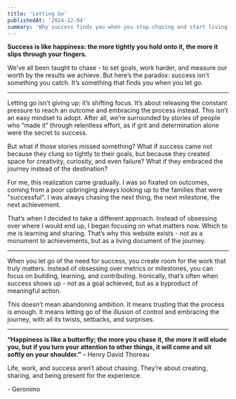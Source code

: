 ```yaml
---
title: 'Letting Go'
publishedAt: '2024-12-04'
summary: 'Why success finds you when you stop chasing and start living the journey.'
---
```


**Success is like happiness: the more tightly you hold onto it, the more it slips through your fingers.**

We’ve all been taught to chase - to set goals, work harder, and measure our worth by the results we achieve. But here’s the paradox: success isn’t something you catch. It’s something that finds you when you let go.

---

Letting go isn’t giving up; it’s shifting focus. It’s about releasing the constant pressure to reach an outcome and embracing the process instead. This isn’t an easy mindset to adopt. After all, we’re surrounded by stories of people who “made it” through relentless effort, as if grit and determination alone were the secret to success.

But what if those stories missed something? What if success came not because they clung so tightly to their goals, but because they created space for creativity, curiosity, and even failure? What if they embraced the journey instead of the destination?

For me, this realization came gradually. I was so fixated on outcomes, coming from a poor upbringing always looking up to the families that were "successful". I was always chasing the next thing, the next milestone, the next achievement. 

That’s when I decided to take a different approach. Instead of obsessing over where I would end up, I began focusing on what matters now. Which to me is learning and sharing. That’s why this website exists - not as a monument to achievements, but as a living document of the journey.

---

When you let go of the need for success, you create room for the work that truly matters. Instead of obsessing over metrics or milestones, you can focus on building, learning, and contributing. Ironically, that’s often when success shows up - not as a goal achieved, but as a byproduct of meaningful action.

This doesn’t mean abandoning ambition. It means trusting that the process is enough. It means letting go of the illusion of control and embracing the journey, with all its twists, setbacks, and surprises.

---

**“Happiness is like a butterfly; the more you chase it, the more it will elude you, but if you turn your attention to other things, it will come and sit softly on your shoulder.”** – Henry David Thoreau

Life, work, and success aren’t about chasing. They’re about creating, sharing, and being present for the experience.

\- Geronimo
